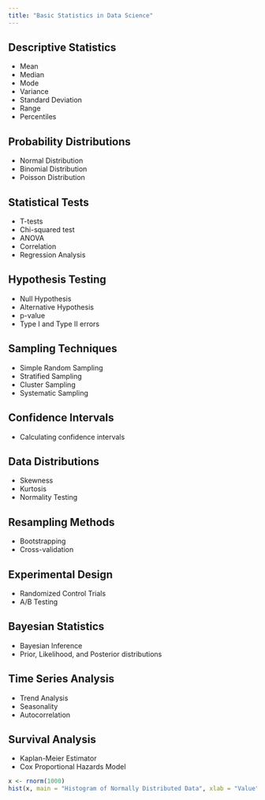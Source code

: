 ```yaml
---
title: "Basic Statistics in Data Science"
---
```


## Descriptive Statistics

- Mean
- Median
- Mode
- Variance
- Standard Deviation
- Range
- Percentiles

## Probability Distributions

- Normal Distribution
- Binomial Distribution
- Poisson Distribution

## Statistical Tests

- T-tests
- Chi-squared test
- ANOVA
- Correlation
- Regression Analysis

## Hypothesis Testing

- Null Hypothesis
- Alternative Hypothesis
- p-value
- Type I and Type II errors

## Sampling Techniques

- Simple Random Sampling
- Stratified Sampling
- Cluster Sampling
- Systematic Sampling

## Confidence Intervals

- Calculating confidence intervals

## Data Distributions

- Skewness
- Kurtosis
- Normality Testing

## Resampling Methods

- Bootstrapping
- Cross-validation

## Experimental Design

- Randomized Control Trials
- A/B Testing

## Bayesian Statistics

- Bayesian Inference
- Prior, Likelihood, and Posterior distributions

## Time Series Analysis

- Trend Analysis
- Seasonality
- Autocorrelation

## Survival Analysis

- Kaplan-Meier Estimator
- Cox Proportional Hazards Model

```r
x <- rnorm(1000)
hist(x, main = "Histogram of Normally Distributed Data", xlab = "Value", ylab = "Frequency", col = "skyblue", border = "white")

```

